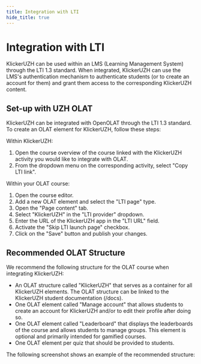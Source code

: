```yaml
---
title: Integration with LTI
hide_title: true
---
```


# Integration with LTI

KlickerUZH can be used within an LMS (Learning Management System) through the LTI 1.3 standard. When integrated, KlickerUZH can use the LMS's authentication mechanism to authenticate students (or to create an account for them) and grant them access to the corresponding KlickerUZH content.

## Set-up with UZH OLAT

KlickerUZH can be integrated with OpenOLAT through the LTI 1.3 standard. To create an OLAT element for KlickerUZH, follow these steps:

Within KlickerUZH:

1. Open the course overview of the course linked with the KlickerUZH activity you would like to integrate with OLAT.
2. From the dropdown menu on the corresponding activity, select "Copy LTI link".

Within your OLAT course:

1. Open the course editor.
2. Add a new OLAT element and select the "LTI page" type.
3. Open the "Page content" tab.
4. Select "KlickerUZH" in the "LTI provider" dropdown.
5. Enter the URL of the KlickerUZH app in the "LTI URL" field.
6. Activate the "Skip LTI launch page" checkbox.
7. Click on the "Save" button and publish your changes.

## Recommended OLAT Structure

We recommend the following structure for the OLAT course when integrating KlickerUZH:

- An OLAT structure called "KlickerUZH" that serves as a container for all KlickerUZH elements. The OLAT structure can be linked to the KlickerUZH student documentation (/docs).
- One OLAT element called "Manage account" that allows students to create an account for KlickerUZH and/or to edit their profile after doing so.
- One OLAT element called "Leaderboard" that displays the leaderboards of the course and allows students to manage groups. This element is optional and primarily intended for gamified courses.
- One OLAT element per quiz that should be provided to students.

The following screenshot shows an example of the recommended structure:
